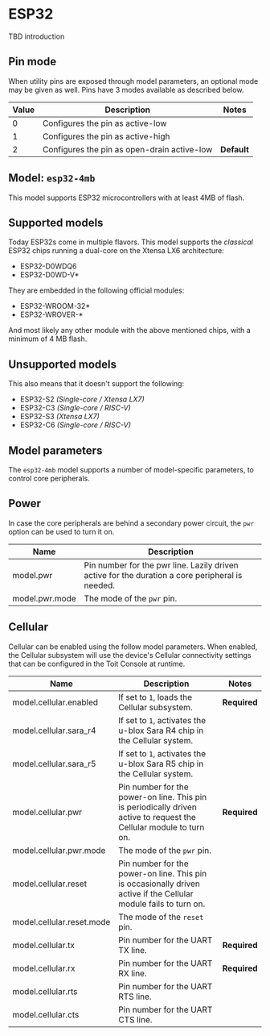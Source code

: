 # ESP32

TBD introduction

## Pin mode

When utility pins are exposed through model parameters, an optional mode may be given as well. Pins have 3 modes available as described below.

| Value | Description                                 | Notes       |
| ----- | ------------------------------------------- | ----------- |
| 0     | Configures the pin as active-low            |
| 1     | Configures the pin as active-high           |
| 2     | Configures the pin as open-drain active-low | **Default** |

## Model: `esp32-4mb`

This model supports ESP32 microcontrollers with at least 4MB of flash.

## Supported models

Today ESP32s come in multiple flavors. This model supports the _classical_ ESP32 chips running a dual-core on the Xtensa LX6 architecture:

- ESP32-D0WDQ6
- ESP32-D0WD-V\*

They are embedded in the following official modules:

- ESP32-WROOM-32\*
- ESP32-WROVER-\*

And most likely any other module with the above mentioned chips, with a minimum of 4 MB flash.

## Unsupported models

This also means that it doesn't support the following:

- ESP32-S2 _(Single-core / Xtensa LX7)_
- ESP32-C3 _(Single-core / RISC-V)_
- ESP32-S3 _(Xtensa LX7)_
- ESP32-C6 _(Single-core / RISC-V)_

## Model parameters

The `esp32-4mb` model supports a number of model-specific parameters, to control core peripherals.

## Power

In case the core peripherals are behind a secondary power circuit, the `pwr` option can be used to turn it on.

| Name           | Description                                                                                     |
| -------------- | ----------------------------------------------------------------------------------------------- |
| model.pwr      | Pin number for the pwr line. Lazily driven active for the duration a core peripheral is needed. |
| model.pwr.mode | The mode of the `pwr` pin.                                                                      |

## Cellular

Cellular can be enabled using the follow model parameters. When enabled, the Cellular subsystem will use the device's Cellular connectivity settings that can be configured in the Toit Console at runtime.

| Name                      | Description                                                                                                         | Notes        |
| ------------------------- | ------------------------------------------------------------------------------------------------------------------- | ------------ |
| model.cellular.enabled    | If set to `1`, loads the Cellular subsystem.                                                                        | **Required** |
| model.cellular.sara_r4    | If set to `1`, activates the u-blox Sara R4 chip in the Cellular system.                                            |
| model.cellular.sara_r5    | If set to `1`, activates the u-blox Sara R5 chip in the Cellular system.                                            |
| model.cellular.pwr        | Pin number for the power-on line. This pin is periodically driven active to request the Cellular module to turn on. | **Required** |
| model.cellular.pwr.mode   | The mode of the `pwr` pin.                                                                                          |
| model.cellular.reset      | Pin number for the power-on line. This pin is occasionally driven active if the Cellular module fails to turn on.   |
| model.cellular.reset.mode | The mode of the `reset` pin.                                                                                        |
| model.cellular.tx         | Pin number for the UART TX line.                                                                                    | **Required** |
| model.cellular.rx         | Pin number for the UART RX line.                                                                                    | **Required** |
| model.cellular.rts        | Pin number for the UART RTS line.                                                                                   |
| model.cellular.cts        | Pin number for the UART CTS line.                                                                                   |

